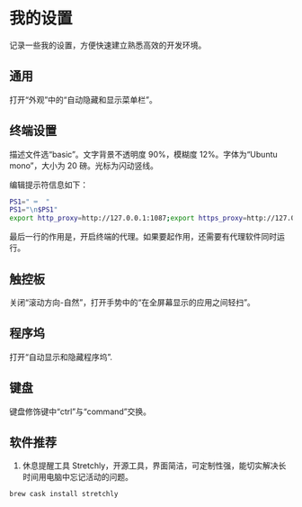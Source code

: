 # 我的设置 {#mysettings}

记录一些我的设置，方便快速建立熟悉高效的开发环境。

## 通用

打开“外观”中的“自动隐藏和显示菜单栏”。

## 终端设置

描述文件选“basic”。文字背景不透明度 90%，模糊度 12%。字体为“Ubuntu mono”，大小为 20 磅。光标为闪动竖线。

编辑提示符信息如下：

```sh
PS1=" ⌨️  "
PS1="\n$PS1"
export http_proxy=http://127.0.0.1:1087;export https_proxy=http://127.0.0.1:1087;
```

最后一行的作用是，开启终端的代理。如果要起作用，还需要有代理软件同时运行。

## 触控板

关闭“滚动方向-自然”，打开手势中的“在全屏幕显示的应用之间轻扫”。

## 程序坞

打开“自动显示和隐藏程序坞”.

## 键盘

键盘修饰键中“ctrl”与“command”交换。

## 软件推荐

1. 休息提醒工具 Stretchly，开源工具，界面简洁，可定制性强，能切实解决长时间用电脑中忘记活动的问题。

```bash
brew cask install stretchly
```
